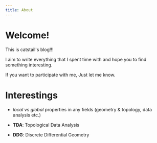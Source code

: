 ```yaml
---
title: About
---
```

# Welcome!
This is catstail's blog!!! 

I aim to write everything that I spent time with and hope you to find something interesting.

If you want to participate with me, Just let me know.

# Interestings

* _local_ vs _global_ properties in any fields (geometry & topology, data analysis etc.)

* __TDA__: Topological Data Analysis

* __DDG__: Discrete Differential Geometry

<!--
## Creating about page

`about.mdx` is located in `_posts/` directory.

You can use markdown & mdx to create this page.

Not sure how? Please refer to this [post](https://gatsby-blog-mdx.now.sh/2020/05/3-create-post#about-page)
-->

